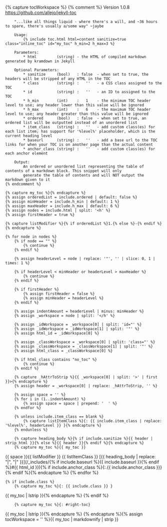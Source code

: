 {% capture tocWorkspace %}
    {% comment %}
        Version 1.0.8
          https://github.com/allejo/jekyll-toc

        "...like all things liquid - where there's a will, and ~36 hours to spare, there's usually a/some way" ~jaybe

        Usage:
            {% include toc.html html=content sanitize=true class="inline_toc" id="my_toc" h_min=2 h_max=3 %}

        Parameters:
            * html         (string) - the HTML of compiled markdown generated by kramdown in Jekyll

        Optional Parameters:
            * sanitize     (bool)   : false  - when set to true, the headers will be stripped of any HTML in the TOC
            * class        (string) :   ''   - a CSS class assigned to the TOC
            * id           (string) :   ''   - an ID to assigned to the TOC
            * h_min        (int)    :   1    - the minimum TOC header level to use; any header lower than this value will be ignored
            * h_max        (int)    :   6    - the maximum TOC header level to use; any header greater than this value will be ignored
            * ordered      (bool)   : false  - when set to true, an ordered list will be outputted instead of an unordered list
            * item_class   (string) :   ''   - add custom class(es) for each list item; has support for '%level%' placeholder, which is the current heading level
            * baseurl      (string) :   ''   - add a base url to the TOC links for when your TOC is on another page than the actual content
            * anchor_class (string) :   ''   - add custom class(es) for each anchor element

        Output:
            An ordered or unordered list representing the table of contents of a markdown block. This snippet will only
            generate the table of contents and will NOT output the markdown given to it
    {% endcomment %}

    {% capture my_toc %}{% endcapture %}
    {% assign orderedList = include.ordered | default: false %}
    {% assign minHeader = include.h_min | default: 1 %}
    {% assign maxHeader = include.h_max | default: 6 %}
    {% assign nodes = include.html | split: '<h' %}
    {% assign firstHeader = true %}

    {% capture listModifier %}{% if orderedList %}1.{% else %}-{% endif %}{% endcapture %}

    {% for node in nodes %}
        {% if node == "" %}
            {% continue %}
        {% endif %}

        {% assign headerLevel = node | replace: '"', '' | slice: 0, 1 | times: 1 %}

        {% if headerLevel < minHeader or headerLevel > maxHeader %}
            {% continue %}
        {% endif %}

        {% if firstHeader %}
            {% assign firstHeader = false %}
            {% assign minHeader = headerLevel %}
        {% endif %}

        {% assign indentAmount = headerLevel | minus: minHeader %}
        {% assign _workspace = node | split: '</h' %}

        {% assign _idWorkspace = _workspace[0] | split: 'id="' %}
        {% assign _idWorkspace = _idWorkspace[1] | split: '"' %}
        {% assign html_id = _idWorkspace[0] %}

        {% assign _classWorkspace = _workspace[0] | split: 'class="' %}
        {% assign _classWorkspace = _classWorkspace[1] | split: '"' %}
        {% assign html_class = _classWorkspace[0] %}

        {% if html_class contains "no_toc" %}
            {% continue %}
        {% endif %}

        {% capture _hAttrToStrip %}{{ _workspace[0] | split: '>' | first }}>{% endcapture %}
        {% assign header = _workspace[0] | replace: _hAttrToStrip, '' %}

        {% assign space = '' %}
        {% for i in (1..indentAmount) %}
            {% assign space = space | prepend: '  ' %}
        {% endfor %}

        {% unless include.item_class == blank %}
            {% capture listItemClass %}{: {{ include.item_class | replace: '%level%', headerLevel }} }{% endcapture %}
        {% endunless %}

        {% capture heading_body %}{% if include.sanitize %}{{ header | strip_html }}{% else %}{{ header }}{% endif %}{% endcapture %}
        {% capture my_toc %}{{ my_toc }}
{{ space }}{{ listModifier }} {{ listItemClass }} [{{ heading_body | replace: "|", "\|" }}](/_includes/{% if include.baseurl %}{{ include.baseurl }}{% endif %}#{{ html_id }}){% if include.anchor_class %}{:.{{ include.anchor_class }}}{% endif %}{% endcapture %}
    {% endfor %}

    {% if include.class %}
        {% capture my_toc %}{: {{ include.class }} }
{{ my_toc | lstrip }}{% endcapture %}
    {% endif %}

        {% capture my_toc %}{: #right-toc}
{{ my_toc | lstrip }}{% endcapture %}
{% endcapture %}{% assign tocWorkspace = '' %}{{ my_toc | markdownify | strip }}